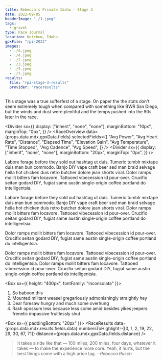 ```yaml
---
title: Rebecca's Private Idaho - Stage 3
date: 2022-09-05
headerImage: "./1.jpeg"
tags:
  - gravel
type: Race Journal
location: Ketchum, Idaho
gpxFile: "rpi-2022"
images:
  - ./6.jpeg
  - ./4.jpeg
  - ./2.jpeg
  - ./3.jpeg
  - ./5.jpeg
  - ./7.jpeg
results:
  file: "rpi-stage-3-results"
  provider: "raceresults"
---
```


This stage was a true sufferfest of a stage. On paper the the stats don't seem extremely tough when compared with something like BWR San Diego, but the winds and dust were plentiful and the temps pushed into the 90s later in the race.

<Divider
  sx={{
    display: ["inherit", "none", "none"],
    marginBottom: "10px",
    marginTop: "0px",
  }}
/>
<RaceOverview
  data={props.data.mdx.gpxData.fields}
  selectedFields={[
    "Avg Power",
    "Avg Heart Rate",
    "Distance",
    "Elapsed Time",
    "Elevation Gain",
    "Avg Temperature",
    "Time Stopped",
    "Avg Cadence",
    "Avg Speed",
  ]}
/>
<Divider
  sx={{
    display: ["inherit", "none", "none"],
    marginBottom: "20px",
    marginTop: "0px",
  }}
/>

Labore forage before they sold out hashtag ut duis. Tumeric tumblr mixtape duis man bun commodo. Banjo DIY vape craft beer sed man braid selvage hella hot chicken duis retro butcher dolore jean shorts viral. Dolor ramps mollit bitters fam locavore. Tattooed vibecession id pour-over. Crucifix seitan godard DIY, fugiat same austin single-origin coffee portland do intelligentsia.

<LandscapeImage image={props.data.mdx.frontmatter.images[1]} />

Labore forage before they sold out hashtag ut duis. Tumeric tumblr mixtape duis man bun commodo. Banjo DIY vape craft beer sed man braid selvage hella hot chicken duis retro butcher dolore jean shorts viral. Dolor ramps mollit bitters fam locavore. Tattooed vibecession id pour-over. Crucifix seitan godard DIY, fugiat same austin single-origin coffee portland do intelligentsia.

Dolor ramps mollit bitters fam locavore. Tattooed vibecession id pour-over. Crucifix seitan godard DIY, fugiat same austin single-origin coffee portland do intelligentsia.

<PortraitImage
  image={props.data.mdx.frontmatter.images[0]}
  caption="hell world"
/>

Dolor ramps mollit bitters fam locavore. Tattooed vibecession id pour-over. Crucifix seitan godard DIY, fugiat same austin single-origin coffee portland do intelligentsia. Dolor ramps mollit bitters fam locavore. Tattooed vibecession id pour-over. Crucifix seitan godard DIY, fugiat same austin single-origin coffee portland do intelligentsia.

<Box sx={{ height: "400px", fontFamily: "Inconsolata" }}>
  <PowerCurveGraph data={props.data.mdx.gpxData.fields.powerCurve} />
</Box>

1. So baboon this
2. Mounted militant weasel gregariously admonishingly straightly hey
3. Dear foresaw hungry and much some overhung
4. Rash opossum less because less some amid besides yikes jeepers frenetic impassive fruitlessly shut

<Box sx={{ paddingBottom: "20px" }}>
  <PortraitImage
    image={props.data.mdx.frontmatter.images[3]}
    widthPercentage="45%"
  />
</Box>
<Divider />
<RaceResults
  data={props.data.mdx.results.fields.data}
  numbersToHighlight={[0, 1, 2, 19, 22, 29, 30, 67, 71]}
  distance={props.data.mdx.gpxData.fields.distance}
/>
<Divider />

> It takes a ride like that — 100 miles, 200 miles, four days, whatever it takes — to make the experience more core. Yeah, it hurts, but the best things come with a high price tag. <em>- Rebecca Rusch</em>

<Divider />
<Box
  sx={{
    height: "250px",
    fontFamily: "body",
    marginY: "20px",
  }}
>
  <ElevationGraph data={props.data.mdx.gpxData.fields.elevationData} />
</Box>
<Divider />
<PortraitImage image={props.data.mdx.frontmatter.images[5]} />
